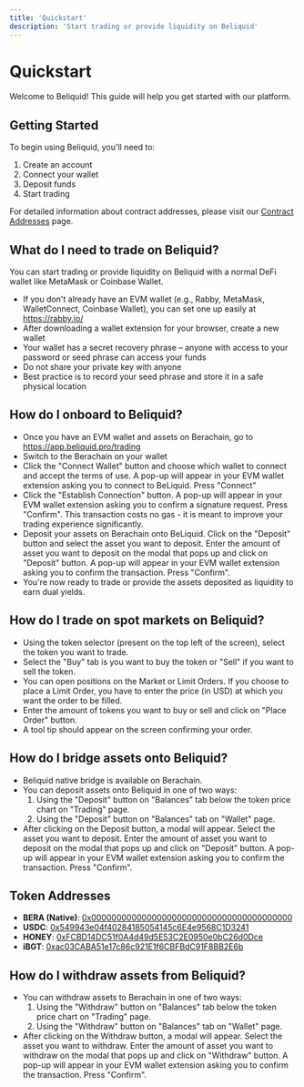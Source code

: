 ```yaml
---
title: 'Quickstart'
description: 'Start trading or provide liquidity on Beliquid'
---
```


# Quickstart

Welcome to Beliquid! This guide will help you get started with our platform.

## Getting Started

To begin using Beliquid, you'll need to:

1. Create an account
2. Connect your wallet
3. Deposit funds
4. Start trading

For detailed information about contract addresses, please visit our [Contract Addresses](/contract-addresses) page.

## What do I need to trade on Beliquid?

You can start trading or provide liquidity on Beliquid with a normal DeFi wallet like MetaMask or Coinbase Wallet.
* If you don't already have an EVM wallet (e.g., Rabby, MetaMask, WalletConnect, Coinbase Wallet), you can set one up easily at https://rabby.io/
* After downloading a wallet extension for your browser, create a new wallet
* Your wallet has a secret recovery phrase – anyone with access to your password or seed phrase can access your funds
* Do not share your private key with anyone
* Best practice is to record your seed phrase and store it in a safe physical location

## How do I onboard to Beliquid?
* Once you have an EVM wallet and assets on Berachain, go to https://app.beliquid.pro/trading
* Switch to the Berachain on your wallet
* Click the "Connect Wallet" button and choose which wallet to connect and accept the terms of use. A pop-up will appear in your EVM wallet extension asking you to connect to BeLiquid. Press "Connect"
* Click the "Establish Connection" button. A pop-up will appear in your EVM wallet extension asking you to confirm a signature request. Press "Confirm". This transaction costs no gas - it is meant to improve your trading experience significantly.
* Deposit your assets on Berachain onto BeLiquid. Click on the "Deposit" button and select the asset you want to deposit. Enter the amount of asset you want to deposit on the modal that pops up and click on "Deposit" button. A pop-up will appear in your EVM wallet extension asking you to confirm the transaction. Press "Confirm".
* You're now ready to trade or provide the assets deposited as liquidity to earn dual yields.

## How do I trade on spot markets on Beliquid?
* Using the token selector (present on the top left of the screen), select the token you want to trade.
* Select the "Buy" tab is you want to buy the token or "Sell" if you want to sell the token.
* You can open positions on the Market or Limit Orders. If you choose to place a Limit Order, you have to enter the price (in USD) at which you want the order to be filled.
* Enter the amount of tokens you want to buy or sell and click on "Place Order" button.
* A tool tip should appear on the screen confirming your order.

## How do I bridge assets onto Beliquid?
* Beliquid native bridge is available on Berachain.
* You can deposit assets onto Beliquid in one of two ways: 
  1. Using the "Deposit" button on "Balances" tab below the token price chart on "Trading" page.
  2. Using the "Deposit" button on "Balances" tab on "Wallet" page.
* After clicking on the Deposit button, a modal will appear. Select the asset you want to deposit. Enter the amount of asset you want to deposit on the modal that pops up and click on "Deposit" button. A pop-up will appear in your EVM wallet extension asking you to confirm the transaction. Press "Confirm".

## Token Addresses
* **BERA (Native)**: [0x0000000000000000000000000000000000000000](https://berascan.com/address/0x0000000000000000000000000000000000000000)
* **USDC**: [0x549943e04f40284185054145c6E4e9568C1D3241](https://berascan.com/address/0x549943e04f40284185054145c6E4e9568C1D3241)
* **HONEY**: [0xFCBD14DC51f0A4d49d5E53C2E0950e0bC26d0Dce](https://berascan.com/address/0xFCBD14DC51f0A4d49d5E53C2E0950e0bC26d0Dce)
* **iBGT**: [0xac03CABA51e17c86c921E1f6CBFBdC91F8BB2E6b](https://berascan.com/address/0xac03CABA51e17c86c921E1f6CBFBdC91F8BB2E6b)

## How do I withdraw assets from Beliquid?
* You can withdraw assets to Berachain in one of two ways: 
  1. Using the "Withdraw" button on "Balances" tab below the token price chart on "Trading" page.
  2. Using the "Withdraw" button on "Balances" tab on "Wallet" page.
* After clicking on the Withdraw button, a modal will appear. Select the asset you want to withdraw. Enter the amount of asset you want to withdraw on the modal that pops up and click on "Withdraw" button. A pop-up will appear in your EVM wallet extension asking you to confirm the transaction. Press "Confirm".

